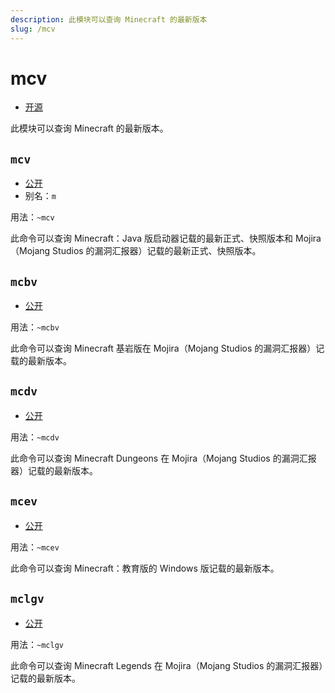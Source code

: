 ```yaml
---
description: 此模块可以查询 Minecraft 的最新版本
slug: /mcv
---
```


# mcv

-   [开源](/docs/help/faq#为什么有些模块没有开源)

此模块可以查询 Minecraft 的最新版本。

## `mcv`

-   [公开](permissions)
-   别名：`m`

用法：`~mcv`

此命令可以查询 Minecraft：Java 版启动器记载的最新正式、快照版本和 Mojira（Mojang Studios 的漏洞汇报器）记载的最新正式、快照版本。

## `mcbv`

-   [公开](permissions)

用法：`~mcbv`

此命令可以查询 Minecraft 基岩版在 Mojira（Mojang Studios 的漏洞汇报器）记载的最新版本。

## `mcdv`

-   [公开](permissions)

用法：`~mcdv`

此命令可以查询 Minecraft Dungeons 在 Mojira（Mojang Studios 的漏洞汇报器）记载的最新版本。

## `mcev`

-   [公开](permissions)

用法：`~mcev`

此命令可以查询 Minecraft：教育版的 Windows 版记载的最新版本。

## `mclgv`

-   [公开](permissions)

用法：`~mclgv`

此命令可以查询 Minecraft Legends 在 Mojira（Mojang Studios 的漏洞汇报器）记载的最新版本。
